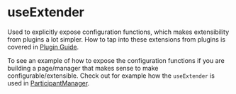 
<Meta title="Composables/useExtender" />

# useExtender

Used to explicitly expose configuration functions, which makes extensibility from plugins a lot simpler. How to tap into these extensions from plugins is covered in [Plugin Guide](..?path=/docs/guide-plugins--docs).

To see an example of how to expose the configuration functions if you are building a page/manager that makes sense to make configurable/extensible. Check out for example how the `useExtender` is used in [ParticipantManager](../?path=/docs/managers-participantmanager--docs).
